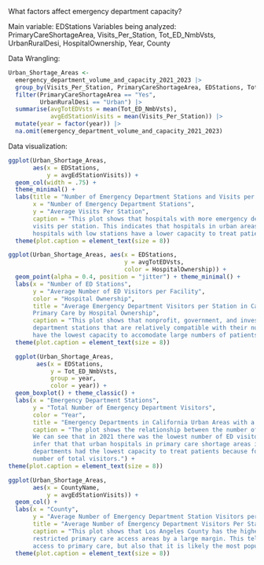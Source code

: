 What factors affect emergency department capacity?

Main variable: EDStations
Variables being analyzed: PrimaryCareShortageArea, Visits_Per_Station, Tot_ED_NmbVsts, UrbanRuralDesi, HospitalOwnership, Year, County 

Data Wrangling: 
```r
Urban_Shortage_Areas <- 
  emergency_department_volume_and_capacity_2021_2023 |>
  group_by(Visits_Per_Station, PrimaryCareShortageArea, EDStations, Tot_ED_NmbVsts, UrbanRuralDesi, HospitalOwnership, year, CountyName) |>
  filter(PrimaryCareShortageArea == "Yes",
         UrbanRuralDesi == "Urban") |>
  summarise(avgTotEDVsts = mean(Tot_ED_NmbVsts),
            avgEdStationVisits = mean(Visits_Per_Station)) |>
  mutate(year = factor(year)) |>
  na.omit(emergency_department_volume_and_capacity_2021_2023)
```

Data visualization: 

```r
ggplot(Urban_Shortage_Areas,
       aes(x = EDStations,
           y = avgEdStationVisits)) +
  geom_col(width = .75) + 
  theme_minimal() +
  labs(title = "Number of Emergency Department Stations and Visits per Station in California Urban Primary Care Shortage Areas",
       x = "Number of Emergency Department Stations",
       y = "Average Visits Per Station",
       caption = "This plot shows that hospitals with more emergency department stations tend to have a lower average number of
       visits per station. This indicates that hospitals in urban areas with restricted access to primary care may be overcrowded, as
       hospitals with low stations have a lower capacity to treat patients but they get a larger number of patients per station.") +
  theme(plot.caption = element_text(size = 8))
```

```r
ggplot(Urban_Shortage_Areas, aes(x = EDStations, 
                                 y = avgTotEDVsts, 
                                 color = HospitalOwnership)) + 
  geom_point(alpha = 0.4, position = "jitter") + theme_minimal() +
  labs(x = "Number of ED Stations", 
       y = "Average Number of ED Visitors per Facility",
       color = "Hospital Ownership",
       title = "Average Emergency Department Visitors per Station in California Urban Areas with Restricted Access to 
       Primary Care by Hospital Ownership",
       caption = "This plot shows that nonprofit, government, and investor owned hospitals all have quantities of emergency
       department stations that are relatively compatible with their number of visitors per facility. Investory owned hospitals
       have the lowest capacity to accomodate large numbers of patients while nonprofit hospitals have the highest.") +
  theme(plot.caption = element_text(size = 8))
```

```r
  ggplot(Urban_Shortage_Areas, 
        aes(x = EDStations,
            y = Tot_ED_NmbVsts,
            group = year, 
            color = year)) + 
  geom_boxplot() + theme_classic() + 
  labs(x = "Emergency Department Stations", 
       y = "Total Number of Emergency Department Visitors", 
       color = "Year", 
       title = "Emergency Departments in California Urban Areas with a Shortage of Primary Care: Total Emergency Department Visitors in Relation to Number of Stations by Year",
       caption = "The plot shows the relationship between the number of ED station and the total number of ED visitors by year.
       We can see that in 2021 there was the lowest number of ED visitors in relation to the number of stations. From this we can
       infer that that urban hospitals in primary care shortage areas in 2021 had a higher capacity to treat patients. In 2023 ED
       departments had the lowest capacity to treat patients because for the number of ED stations there was a comparatively higher
       number of total visitors.") +
theme(plot.caption = element_text(size = 8))
```

```r
ggplot(Urban_Shortage_Areas, 
       aes(x = CountyName,
           y = avgEdStationVisits)) + 
  geom_col() + 
  labs(x = "County",
       y = "Average Number of Emergency Department Station Visitors per Station", 
       title = "Average Number of Emergency Department Visitors Per Station by County in California Urban Areas With Restricted Primary Care Access",
       caption = "This plot shows that Los Angeles County has the highest number of ED visitors per station for urban hospitals in
       restricted primary care access areas by a large margin. This tells us that Los Angeles County likely has extremely restricted
       access to primary care, but also that it is likely the most populous area being evaluated by the data.") + 
  theme(plot.caption = element_text(size = 8))
```



